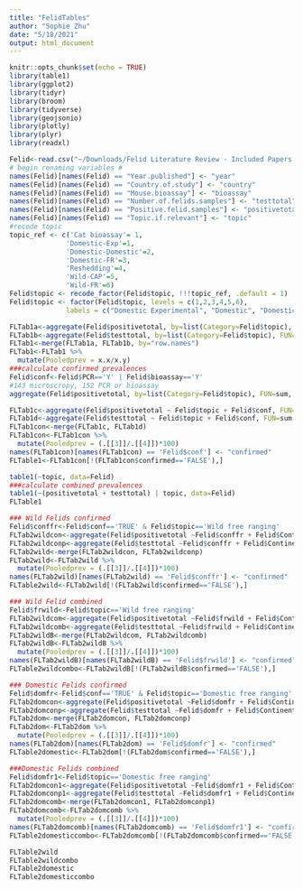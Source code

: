 ```yaml
---
title: "FelidTables"
author: "Sophie Zhu"
date: "5/18/2021"
output: html_document
---
```


```r
knitr::opts_chunk$set(echo = TRUE)
library(table1)
library(ggplot2)
library(tidyr)
library(broom)
library(tidyverse)
library(geojsonio)
library(plotly)
library(plyr)
library(readxl)
```

```r
Felid<-read.csv("~/Downloads/Felid Literature Review - Included Papers.csv")
# begin renaming variables #
names(Felid)[names(Felid) == "Year.published"] <- "year"
names(Felid)[names(Felid) == "Country.of.study"] <- "country"
names(Felid)[names(Felid) == "Mouse.bioassay"] <- "bioassay"
names(Felid)[names(Felid) == "Number.of.felids.samples"] <- "testtotal"
names(Felid)[names(Felid) == "Positive.felid.samples"] <- "positivetotal"
names(Felid)[names(Felid) == "Topic.if.relevant"] <- "topic"
#recode topic
topic_ref <- c('Cat bioassay'= 1,
              'Domestic-Exp'=1, 
              'Domestic-Domestic'=2,
              'Domestic-FR'=3,
              'Reshedding'=4,
              'Wild-CAP'=5,
              'Wild-FR'=6)
Felid$topic <- recode_factor(Felid$topic, !!!topic_ref, .default = 1)
Felid$topic <- factor(Felid$topic, levels = c(1,2,3,4,5,6), 
              labels = c("Domestic Experimental", "Domestic", "Domestic free ranging", "Reshedding", "Wild captive", "Wild free ranging"))

```



```r
FLTab1a<-aggregate(Felid$positivetotal, by=list(Category=Felid$topic), FUN=sum, na.rm=TRUE)
FLTab1b<-aggregate(Felid$testtotal, by=list(Category=Felid$topic), FUN=sum, na.rm=TRUE)
FLTab1<-merge(FLTab1a, FLTab1b, by="row.names")
FLTab1<-FLTab1 %>%
  mutate(Pooledprev = x.x/x.y)
###calculate confirmed prevalences
Felid$conf<-Felid$PCR=='Y' | Felid$bioassay=='Y'
#143 microscropy, 152 PCR or bioassay
aggregate(Felid$positivetotal, by=list(Category=Felid$topic), FUN=sum, na.rm=TRUE)

FLTab1c<-aggregate(Felid$positivetotal ~ Felid$topic + Felid$conf, FUN=sum, na.rm=TRUE)
FLTab1d<-aggregate(Felid$testtotal ~ Felid$topic + Felid$conf, FUN=sum, na.rm=TRUE)
FLTab1con<-merge(FLTab1c, FLTab1d)
FLTab1con<-FLTab1con %>%
  mutate(Pooledprev = (.[[3]]/.[[4]])*100)
names(FLTab1con)[names(FLTab1con) == 'Felid$conf'] <- "confirmed"
FLTable1<-FLTab1con[!(FLTab1con$confirmed=='FALSE'),]

```



```r
table1(~topic, data=Felid)
###calculate combined prevalences
table1(~(positivetotal + testtotal) | topic, data=Felid)
FLTable1
```



```r
### Wild Felids confirmed
Felid$conffr<-Felid$conf=='TRUE' & Felid$topic=='Wild free ranging'
FLTab2wildcon<-aggregate(Felid$positivetotal ~Felid$conffr + Felid$Continent, FUN=sum, na.rm=TRUE)
FLTab2wildconp<-aggregate(Felid$testtotal ~Felid$conffr + Felid$Continent, FUN=sum, na.rm=TRUE)
FLTab2wild<-merge(FLTab2wildcon, FLTab2wildconp)
FLTab2wild<-FLTab2wild %>%
  mutate(Pooledprev = (.[[3]]/.[[4]])*100)
names(FLTab2wild)[names(FLTab2wild) == 'Felid$conffr'] <- "confirmed"
FLTable2wild<-FLTab2wild[!(FLTab2wild$confirmed=='FALSE'),]

### Wild Felid combined
Felid$frwild<-Felid$topic=='Wild free ranging'
FLTab2wildcom<-aggregate(Felid$positivetotal ~Felid$frwild + Felid$Continent, FUN=sum, na.rm=TRUE)
FLTab2wildcomb<-aggregate(Felid$testtotal ~Felid$frwild + Felid$Continent, FUN=sum, na.rm=TRUE)
FLTab2wildB<-merge(FLTab2wildcom, FLTab2wildcomb)
FLTab2wildB<-FLTab2wildB %>%
  mutate(Pooledprev = (.[[3]]/.[[4]])*100)
names(FLTab2wildB)[names(FLTab2wildB) == 'Felid$frwild'] <- "confirmed"
FLTable2wildcombo<-FLTab2wildB[!(FLTab2wildB$confirmed=='FALSE'),]

### Domestic Felids confirmed
Felid$domfr<-Felid$conf=='TRUE' & Felid$topic=='Domestic free ranging'
FLTab2domcon<-aggregate(Felid$positivetotal ~Felid$domfr + Felid$Continent, FUN=sum, na.rm=TRUE)
FLTab2domconp<-aggregate(Felid$testtotal ~Felid$domfr + Felid$Continent, FUN=sum, na.rm=TRUE)
FLTab2dom<-merge(FLTab2domcon, FLTab2domconp)
FLTab2dom<-FLTab2dom %>%
  mutate(Pooledprev = (.[[3]]/.[[4]])*100)
names(FLTab2dom)[names(FLTab2dom) == 'Felid$domfr'] <- "confirmed"
FLTable2domestic<-FLTab2dom[!(FLTab2dom$confirmed=='FALSE'),]

###Domestic Felids combined
Felid$domfr1<-Felid$topic=='Domestic free ranging'
FLTab2domcon1<-aggregate(Felid$positivetotal ~Felid$domfr1 + Felid$Continent, FUN=sum, na.rm=TRUE)
FLTab2domconp1<-aggregate(Felid$testtotal ~Felid$domfr1 + Felid$Continent, FUN=sum, na.rm=TRUE)
FLTab2domcomb<-merge(FLTab2domcon1, FLTab2domconp1)
FLTab2domcomb<-FLTab2domcomb %>%
  mutate(Pooledprev = (.[[3]]/.[[4]])*100)
names(FLTab2domcomb)[names(FLTab2domcomb) == 'Felid$domfr1'] <- "confirmed"
FLTable2domesticcombo<-FLTab2domcomb[!(FLTab2domcomb$confirmed=='FALSE'),]

```



```r
FLTable2wild
FLTable2wildcombo
FLTable2domestic
FLTable2domesticcombo
```
